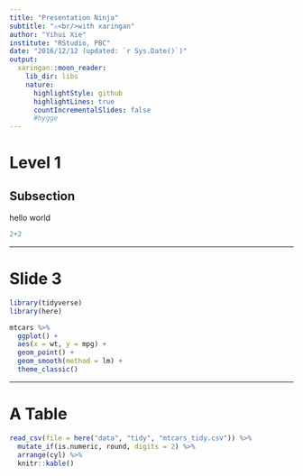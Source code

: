 ```yaml
---
title: "Presentation Ninja"
subtitle: "⚔<br/>with xaringan"
author: "Yihui Xie"
institute: "RStudio, PBC"
date: "2016/12/12 (updated: `r Sys.Date()`)"
output:
  xaringan::moon_reader:
    lib_dir: libs
    nature:
      highlightStyle: github
      highlightLines: true
      countIncrementalSlides: false
      #hygge
---
```


# Level 1

## Subsection

hello world

```r
2+2
```

---

# Slide 3

```r
library(tidyverse)
library(here)
```

```r
mtcars %>%
  ggplot() +
  aes(x = wt, y = mpg) +
  geom_point() + 
  geom_smooth(method = lm) + 
  theme_classic()
```

---

# A Table


```r
read_csv(file = here("data", "tidy", "mtcars_tidy.csv")) %>%
  mutate_if(is.numeric, round, digits = 2) %>%
  arrange(cyl) %>%
  knitr::kable()
```